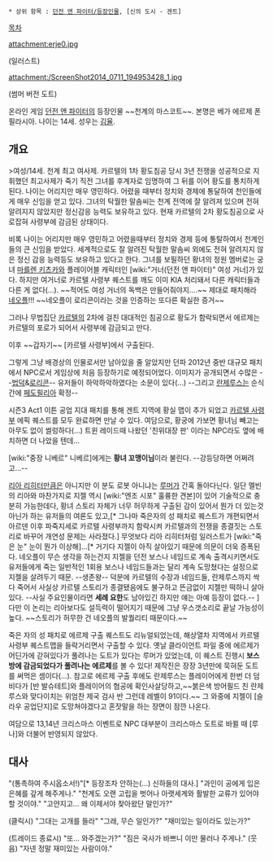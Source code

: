  * 상위 항목 : [[던전 앤 파이터/등장인물]], [신의 도시 - 겐트]

[[목차]]

attachment:erje0.jpg

(일러스트)

attachment:/ScreenShot2014_0711_194953428_1.jpg

(썸머 버전 도트)

온라인 게임 [[던전 앤 파이터]]의 등장인물 ~~천계의 마스코트~~. 본명은 베가 에르제 폰 필라시아. 나이는 14세. 성우는 [[김율]].

== 개요 ==
>여성/14세. 천계 최고 여사제. 카르텔의 1차 황도침공 당시 3년 전쟁을 성공적으로 지휘했던 최고사제가 죽기 직전 그녀를 후계자로 임명하여 그 뒤를 이어 황도를 통치하게 된다. 나이는 어리지만 매우 영민하다. 어렸을 때부터 정치와 경제에 통달하여 천인들에게 매우 신임을 얻고 있다. 그녀의 탁월한 말솜씨는 천계 전역에 잘 알려져 있으며 전혀 알려지지 않았지만 정신감응 능력도 보유하고 있다. 현재 카르텔의 2차 황도침공으로 사로잡혀 사령부에 감금된 상태이다.


비록 나이는 어리지만 매우 영민하고 어렸을때부터 정치와 경제 등에 통탈하여서 천계인들의 큰 신임을 받았다. 세계적으로도 잘 알려진 탁월한 말솜씨 외에도 전혀 알려지지 않은 정신 감응 능력등도 보유하고 있다고 한다. 그녀를 보필하던 황녀의 정원 멤버로는 궁녀 [[마를렌 키츠카]]와 플레이어블 캐릭터인 [wiki:"거너(던전 앤 파이터)" 여성 거너]가 있다. 하지만 여거너로 카르텔 사령부 퀘스트를 깨도 이미 KIA 처리돼서 다른 캐릭터들과 다른 게 없다(...). ~~적어도 여성 거너의 독백은 만들어줘야지….~~ 제대로 패치해라 [[네오플]]!!! ~~네오플이 로리콘이라는 것을 인증하는 또다른 확실한 증거~~

그러나 무법집단 [[카르텔]]의 2차에 걸친 대대적인 침공으로 황도가 함락되면서 에르제는 카르텔의 포로가 되어서 사령부에 감금되고 만다.

이후 ~~갑자기~~ [카르텔 사령부]에서 구출된다.

그렇게 그냥 배경상의 인물로서만 남아있을 줄 알았지만 던파 2012년 중반 대규모 패치에서 NPC로서 게임상에 처음 등장하기로 예정되어었다. 이미지가 공개되면서 수많은 --[[법덕]]&[[로리콘]]-- 유저들이 하악하악하였다는 소문이 있다(...) --그리고 [[란제루스]]는 순식간에 [[페도필리아]] 확정--

시즌3 Act1 이튼 공업 지대 패치를 통해 겐트 지역에 황실 맵이 추가 되었고 [[카르텔 사령부]] 에픽 퀘스트를 모두 완료하면 만날 수 있다. 여담으로, 황궁에 가보면 황녀님 빼고는 아무도 없이 썰렁하다(...) 트윈 레이드때 나왔던 '친위대장 판' 이라는 NPC라도 옆에 배치하면 더 나았을 텐데...

[wiki:"중장 니베르" 니베르]에게는 '''황녀 꼬맹이님'''이라 불린다. --강등당하면 어쩌려고...--

[[리아 리히터]]만큼은 아니지만 이 분도 로봇 아니냐는 [[루머]]가 간혹 돌아다닌다. 일단 멜빈의 리아와 마찬가지로 지젤 역시 [wiki:"엔조 시포" 훌륭한 견본]이 있어 기술적으로 충분히 가능한데다, 황녀 스토리 자체가 너무 허무하게 구출된 감이 있어서 뭔가 더 있는것 아닌가 하는 유저들의 여론도 있고,[* 그나마 죽은자의 성 패치로 퀘스트가 개편되면서 아르덴 이후 파죽지세로 카르텔 사령부까지 함락시켜 카르텔과의 전쟁을 종결짓는 스토리로 바꾸어 개연성 문제는 사라졌다.] 무엇보다 리아 리히터처럼 일러스트가 [wiki:"죽은 눈" 눈이 뭔가 이상해]...[* 거기다 지젤이 아직 살아있기 때문에 의문이 더욱 증폭된다. 네오플이 무슨 생각을 하는건지 지젤을 던전 보스나 네임드로 계속 출격시키면서도 유저들에게 죽는 일반적인 1회용 보스나 네임드들과는 달리 계속 도망쳤다는 설정으로 지젤을 살려두기 때문. --생존왕-- 덕분에 카르텔의 수장과 네임드들, 란제루스까지 싹 다 죽어서 사실상 카르텔 스토리가 종결됐음에도 불구하고 뜬금없이 지젤만 떡하니 살아있다. --사실 주요인물이라면 '''세례 요한'''도 남아있긴 하지만 얘는 아예 등장이 없다.-- ] 다만 이 논리는 리아보다도 설득력이 떨어지기 때문에 그냥 우스갯소리로 끝날 가능성이 높다. ~~스토리가 허무한 건 네오플의 발퀄리티 때문이다.~~

죽은 자의 성 패치로 에르제 구출 퀘스트도 리뉴얼되었는데, 해상열차 지역에서 카르텔 사령부 퀘스트맵을 들락거리면서 구출할 수 있다. 옛날 클라이언트 파일 중에 에르제가 어딘가에 갇혀있다가 풀려나는 도트가 있다는 루머가 있었는데, 이 퀘스트 진행시 '''보스방에 감금되었다가 풀려나는 에르제'''를 볼 수 있다! 제작진은 장장 3년만에 묵혀둔 도트를 써먹은 셈이다(...). 참고로 에르제 구출 후에도 란제루스는 플레이어에게 한번 더 덤비다가 [반 발슈테트]와 플레이어의 협공에 확인사살당하고,~~붉은색 방어필드 친 란제루스와 맞다이치는 위엄찬 제국 검사 반 그런데 레벨이 91이다.~~ 그 와중에 지젤이 [슬라우 공업단지]로 도망쳐야겠다고 혼잣말을 하는 장면이 잠깐 나온다.

여담으로 13,14년 크리스마스 이벤트로 NPC 대부분이 크리스마스 도트로 바뀔 때 [루나]와 더불어 반영되지 않았다.

== 대사 ==
"(통촉하여 주시옵소서!)"[* 등장조차 안하는(...) 신하들의 대사.]
"과인이 공에게 입은 은혜를 갚게 해주게나."
"천계도 오랜 고립을 벗어나 아랫세계와 활발한 교류가 있어야 할 것이야."
"고얀지고... 왜 이제서야 찾아왔단 말인가?"

(클릭시)
"그대는 고개를 들라"
"그래, 무슨 일인가?"
"재미있는 일이라도 있는가?"

(트레이드 종료시)
"또... 와주겠는가?"
"짐은 국사가 바쁘니 이만 물러나 주게나."
(웃음) "자넨 정말 재미있는 사람이야."
